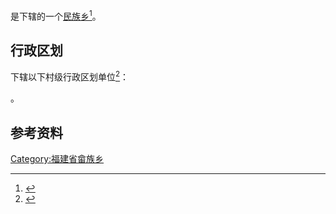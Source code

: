 {{中国乡级行政区|35/09/82/202/000}}

'''{{PAGENAMEBASE}}'''是{{PRC admin/fullname|35/09/82/202/000|3}}下辖的一个[[民族乡|民族乡]]<ref>{{PRC admin/ref sgc|{{PRC admin/parent|35/09/82/202/000}}}}</ref>。

== 行政区划 ==
{{PAGENAMEBASE}}下辖以下村级行政区划单位<ref>{{PRC admin/ref sgc|35/09/82/202/000}}</ref>：

{{PRC admin/children|35/09/82/202/000}}。

== 参考资料 ==
{{reflist}}

{{福建行政区划小作品}}
{{PRC admin/navcat|35/09/82/202/000}}
[[Category:福建省畲族乡|Category:福建省畲族乡]]